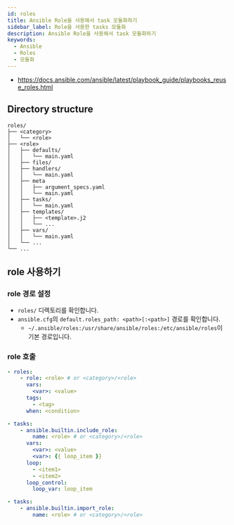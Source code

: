 ```yaml
---
id: roles
title: Ansible Role을 사용해서 task 모듈화하기
sidebar_label: Role을 사용한 tasks 모듈화
description: Ansible Role을 사용해서 task 모듈화하기
keywords:
  - Ansible
  - Roles
  - 모듈화
---
```


- https://docs.ansible.com/ansible/latest/playbook_guide/playbooks_reuse_roles.html

## Directory structure

```shell
roles/
├── <category>
│   └── <role>
├── <role>
│   ├── defaults/
│   │   └── main.yaml
│   ├── files/
│   ├── handlers/
│   │   └── main.yaml
│   ├── meta
│   │   ├── argument_specs.yaml
│   │   └── main.yaml
│   ├── tasks/
│   │   └── main.yaml
│   ├── templates/
│   │   ├── <template>.j2
│   │   └── ...
│   ├── vars/
│   │   └── main.yaml
│   └── ...
└── ...
```

## role 사용하기

### role 경로 설정

- `roles/` 디렉토리를 확인합니다.
- `ansible.cfg`의 `default.roles_path: <path>[:<path>]` 경로를 확인합니다.
  - `~/.ansible/roles:/usr/share/ansible/roles:/etc/ansible/roles`이 기본 경로입니다.

### role 호출

```yaml
- roles:
    - role: <role> # or <category>/<role>
      vars:
        <var>: <value>
      tags:
        - <tag>
      when: <condition>
```

```yaml
- tasks:
    - ansible.builtin.include_role:
        name: <role> # or <category>/<role>
      vars:
        <var>: <value>
        <var>: {{ loop_item }}
      loop:
        - <item1>
        - <item2>
      loop_control:
        loop_var: loop_item
```

```yaml
- tasks:
    - ansible.builtin.import_role:
        name: <role> # or <category>/<role>
```
